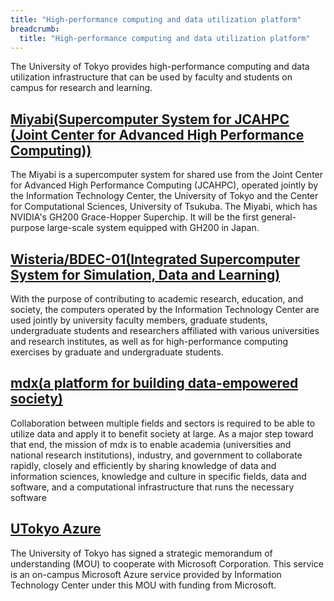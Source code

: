 ```yaml
---
title: "High-performance computing and data utilization platform"
breadcrumb:
  title: "High-performance computing and data utilization platform"
---
```


 The University of Tokyo provides high-performance computing and data utilization infrastructure that can be used by faculty and students on campus for research and learning.

## [Miyabi(Supercomputer System for JCAHPC (Joint Center for Advanced High Performance Computing))](https://www.cc.u-tokyo.ac.jp/en/supercomputer/miyabi/service/)
 The Miyabi is a supercomputer system for shared use from the Joint Center for Advanced High Performance Computing (JCAHPC), operated jointly by the Information Technology Center, the University of Tokyo and the Center for Computational Sciences, University of Tsukuba. The Miyabi, which has NVIDIA's GH200 Grace-Hopper Superchip. It will be the first general-purpose large-scale system equipped with GH200 in Japan.

## [Wisteria/BDEC-01(Integrated Supercomputer System for Simulation, Data and Learning)](https://www.cc.u-tokyo.ac.jp/en/supercomputer/wisteria/service/)
 With the purpose of contributing to academic research, education, and society, the computers operated by the Information Technology Center are used jointly by university faculty members, graduate students, undergraduate students and researchers affiliated with various universities and research institutes, as well as for high-performance computing exercises by graduate and undergraduate students.

## [mdx(a platform for building data-empowered society)](https://mdx.jp/en/)
 Collaboration between multiple fields and sectors is required to be able to utilize data and apply it to benefit society at large. As a major step toward that end, the mission of mdx is to enable academia (universities and national research institutions), industry, and government to collaborate rapidly, closely and efficiently by sharing knowledge of data and information sciences, knowledge and culture in specific fields, data and software, and a computational infrastructure that runs the necessary software

## [UTokyo Azure](utokyo_azure)
 The University of Tokyo has signed a strategic memorandum of understanding (MOU) to cooperate with Microsoft Corporation. This service is an on-campus Microsoft Azure service provided by Information Technology Center under this MOU with funding from Microsoft.
